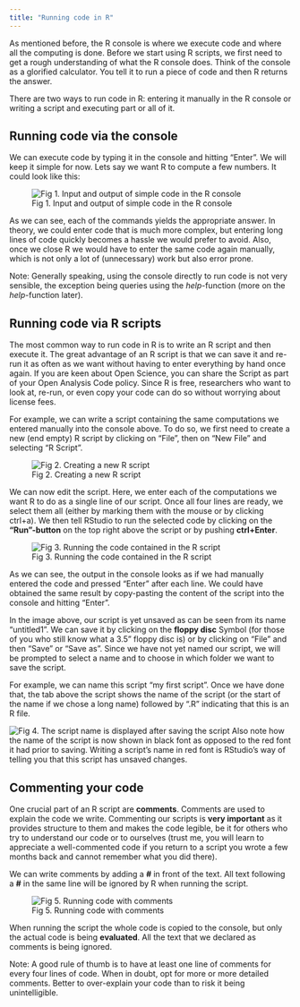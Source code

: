```yaml
---
title: "Running code in R"
---
```


As mentioned before, the R console is where we execute code and where all the computing is done. Before we start using R scripts, we first need to get a rough understanding of what the R console does. Think of the console as a glorified calculator. You tell it to run a piece of code and then R returns the answer.

There are two ways to run code in R: entering it manually in the R console or writing a script and executing part or all of it.

## Running code via the console

We can execute code by typing it in the console and hitting "Enter". We will keep it simple for now. Lets say we want R to compute a few numbers. It could look like this:

![Fig 1. Input and output of simple code in the R console](images/intro/console1.png)

As we can see, each of the commands yields the appropriate answer. In theory, we could enter code that is much more complex, but entering long lines of code quickly becomes a hassle we would prefer to avoid. Also, once we close R we would have to enter the same code again manually, which is not only a lot of (unnecessary) work but also error prone.

::: {.alert .alert-info}
Note: Generally speaking, using the console directly to run code is not very sensible, the exception being queries using the *help*-function (more on the *help*-function later).
:::

## Running code via R scripts

The most common way to run code in R is to write an R script and then execute it. The great advantage of an R script is that we can save it and re-run it as often as we want without having to enter everything by hand once again. If you are keen about Open Science, you can share the Script as part of your Open Analysis Code policy. Since R is free, researchers who want to look at, re-run, or even copy your code can do so without worrying about license fees.

For example, we can write a script containing the same computations we entered manually into the console above. To do so, we first need to create a new (end empty) R script by clicking on "File", then on "New File" and selecting "R Script".

![Fig 2. Creating a new R script](images/intro/script1.png)

We can now edit the script. Here, we enter each of the computations we want R to do as a single line of our script. Once all four lines are ready, we select them all (either by marking them with the mouse or by clicking ctrl+a). We then tell RStudio to run the selected code by clicking on the **"Run"-button** on the top right above the script or by pushing **ctrl+Enter**.

![Fig 3. Running the code contained in the R script](images/intro/script2.png)

As we can see, the output in the console looks as if we had manually entered the code and pressed "Enter" after each line. We could have obtained the same result by copy-pasting the content of the script into the console and hitting "Enter".

In the image above, our script is yet unsaved as can be seen from its name "untitled1". We can save it by clicking on the **floppy disc** Symbol (for those of you who still know what a 3.5" floppy disc is) or by clicking on "File" and then "Save" or "Save as". Since we have not yet named our script, we will be prompted to select a name and to choose in which folder we want to save the script.

For example, we can name this script "my first script". Once we have done that, the tab above the script shows the name of the script (or the start of the name if we chose a long name) followed by ".R" indicating that this is an R file.

![Fig 4. The script name is displayed after saving the script](images/intro/script3.png) 
Also note how the name of the script is now shown in black font as opposed to the red font it had prior to saving. Writing a script's name in red font is RStudio's way of telling you that this script has unsaved changes.

## Commenting your code

One crucial part of an R script are **comments**. Comments are used to explain the code we write. Commenting our scripts is **very important** as it provides structure to them and makes the code legible, be it for others who try to understand our code or to ourselves (trust me, you will learn to appreciate a well-commented code if you return to a script you wrote a few months back and cannot remember what you did there).

We can write comments by adding a **\#** in front of the text. All text following a **\#** in the same line will be ignored by R when running the script.

![Fig 5. Running code with comments](images/intro/comments1.png)

When running the script the whole code is copied to the console, but only the actual code is being **evaluated**. All the text that we declared as comments is being ignored.

::: {.alert .alert-info}
Note: A good rule of thumb is to have at least one line of comments for every four lines of code. When in doubt, opt for more or more detailed comments. Better to over-explain your code than to risk it being unintelligible.
:::
